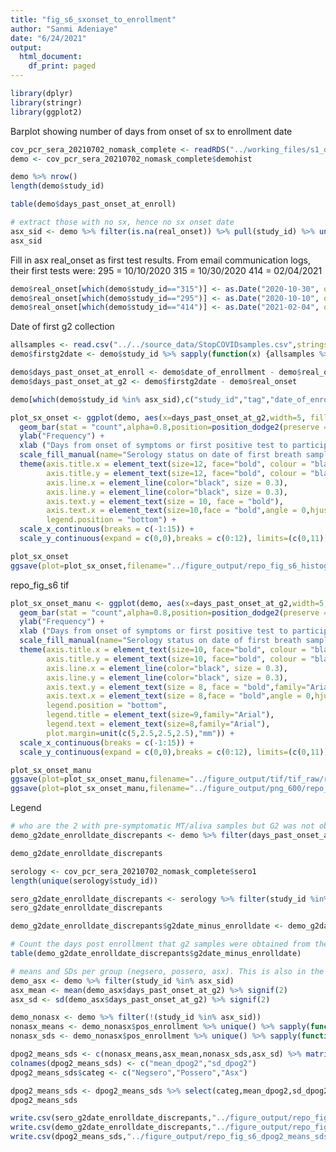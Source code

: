 ```yaml
---
title: "fig_s6_sxonset_to_enrollment"
author: "Sanmi Adeniaye"
date: "6/24/2021"
output:
  html_document:
    df_print: paged
---
```

```r
library(dplyr)
library(stringr)
library(ggplot2)
```
Barplot showing number of days from onset of sx to enrollment date
```r
cov_pcr_sera_20210702_nomask_complete <- readRDS("../working_files/s1_datasets/s1_cov_pcr_sera_20210805_nomask_complete.RDS") 
demo <- cov_pcr_sera_20210702_nomask_complete$demohist

demo %>% nrow()
length(demo$study_id)

table(demo$days_past_onset_at_enroll)

# extract those with no sx, hence no sx onset date
asx_sid <- demo %>% filter(is.na(real_onset)) %>% pull(study_id) %>% unique() %>% sort()
asx_sid
```
Fill in asx real_onset as first test results.
From email communication logs, their first tests were:
295 = 10/10/2020
315 = 10/30/2020
414 = 02/04/2021
```r
demo$real_onset[which(demo$study_id=="315")] <- as.Date("2020-10-30", origin="1970-01-01")
demo$real_onset[which(demo$study_id=="295")] <- as.Date("2020-10-10", origin="1970-01-01")
demo$real_onset[which(demo$study_id=="414")] <- as.Date("2021-02-04", origin="1970-01-01")
```
Date of first g2 collection
```r
allsamples <- read.csv("../../source_data/StopCOVIDsamples.csv",stringsAsFactors=F)
demo$firstg2date <- demo$study_id %>% sapply(function(x) {allsamples %>% filter(study_id==x & grepl("G2|G-II",sample_type)) %>% pull(date_collected_sg) %>% min()}) %>% as.Date(origin="1970-01-01")

demo$days_past_onset_at_enroll <- demo$date_of_enrollment - demo$real_onset
demo$days_past_onset_at_g2 <- demo$firstg2date - demo$real_onset

demo[which(demo$study_id %in% asx_sid),c("study_id","tag","date_of_enrollment","pos_enrollment","firstg2date","days_past_onset_at_enroll","days_past_onset_at_g2")] 
```

```r
plot_sx_onset <- ggplot(demo, aes(x=days_past_onset_at_g2,width=5, fill=pos_enrollment)) +
  geom_bar(stat = "count",alpha=0.8,position=position_dodge2(preserve = "single")) +
  ylab("Frequency") +
  xlab ("Days from onset of symptoms or first positive test to participant enrollment") +
  scale_fill_manual(name="Serology status on date of first breath sample",labels=c("Negative (n=49)","Positive (n=8)"),values=c("#386CB0","#B03838")) +
  theme(axis.title.x = element_text(size=12, face="bold", colour = "black"),
        axis.title.y = element_text(size=12, face="bold", colour = "black"),
        axis.line.x = element_line(color="black", size = 0.3),
        axis.line.y = element_line(color="black", size = 0.3),
        axis.text.y = element_text(size = 10, face = "bold"),
        axis.text.x = element_text(size=10,face = "bold",angle = 0,hjust = 0),
        legend.position = "bottom") +
  scale_x_continuous(breaks = c(-1:15)) +
  scale_y_continuous(expand = c(0,0),breaks = c(0:12), limits=(c(0,11)))                

plot_sx_onset
ggsave(plot=plot_sx_onset,filename="../figure_output/repo_fig_s6_histogram_onset.png",width=10,height=6,units="in")
```
repo_fig_s6 tif
```r
plot_sx_onset_manu <- ggplot(demo, aes(x=days_past_onset_at_g2,width=5, fill=pos_enrollment)) +
  geom_bar(stat = "count",alpha=0.8,position=position_dodge2(preserve = "single")) +
  ylab("Frequency") +
  xlab ("Days from onset of symptoms or first positive test to participant enrollment") +
  scale_fill_manual(name="Serology status on date of first breath sample",labels=c("Negative (n=49)","Positive (n=8)"),values=c("#386CB0","#B03838")) +
  theme(axis.title.x = element_text(size=10, face="bold", colour = "black",family="Arial"),
        axis.title.y = element_text(size=10, face="bold", colour = "black",family="Arial"),
        axis.line.x = element_line(color="black", size = 0.3),
        axis.line.y = element_line(color="black", size = 0.3),
        axis.text.y = element_text(size = 8, face = "bold",family="Arial"),
        axis.text.x = element_text(size = 8,face = "bold",angle = 0,hjust = 0,family="Arial"),
        legend.position = "bottom",
        legend.title = element_text(size=9,family="Arial"),
        legend.text = element_text(size=8,family="Arial"),
        plot.margin=unit(c(5,2.5,2.5,2.5),"mm")) +
  scale_x_continuous(breaks = c(-1:15)) +
  scale_y_continuous(expand = c(0,0),breaks = c(0:12), limits=(c(0,11)))                

plot_sx_onset_manu
ggsave(plot=plot_sx_onset_manu,filename="../figure_output/tif/tif_raw/repo_fig_s6_histogram_onset_manuscript.tif",device="tiff",width=7,height=4.2,units="in",dpi=600)
ggsave(plot=plot_sx_onset_manu,filename="../figure_output/png_600/repo_fig_s6_histogram_onset_png_600.png",device="png",width=7,height=4.2,units="in",dpi=600)
```
Legend
```r
# who are the 2 with pre-symptomatic MT/aliva samples but G2 was not obtained immediately?
demo_g2date_enrolldate_discrepants <- demo %>% filter(days_past_onset_at_enroll!=days_past_onset_at_g2) %>% select(study_id,tag,date_of_enrollment,pos_enrollment,firstg2date,real_onset,days_past_onset_at_enroll,days_past_onset_at_g2)

demo_g2date_enrolldate_discrepants

serology <- cov_pcr_sera_20210702_nomask_complete$sero1
length(unique(serology$study_id))

sero_g2date_enrolldate_discrepants <- serology %>% filter(study_id %in% demo_g2date_enrolldate_discrepants$study_id)
sero_g2date_enrolldate_discrepants

demo_g2date_enrolldate_discrepants$g2date_minus_enrolldate <- demo_g2date_enrolldate_discrepants$firstg2date - demo_g2date_enrolldate_discrepants$date_of_enrollment

# Count the days post enrollment that g2 samples were obtained from the contacts. This is information the figure legend.
table(demo_g2date_enrolldate_discrepants$g2date_minus_enrolldate)

# means and SDs per group (negsero, possero, asx). This is also in the legend
demo_asx <- demo %>% filter(study_id %in% asx_sid)
asx_mean <- mean(demo_asx$days_past_onset_at_g2) %>% signif(2)
asx_sd <- sd(demo_asx$days_past_onset_at_g2) %>% signif(2)

demo_nonasx <- demo %>% filter(!(study_id %in% asx_sid))
nonasx_means <- demo_nonasx$pos_enrollment %>% unique() %>% sapply(function(x) {demo_nonasx %>% filter(pos_enrollment==x) %>% pull(days_past_onset_at_g2) %>% mean() %>% signif(2)})
nonasx_sds <- demo_nonasx$pos_enrollment %>% unique() %>% sapply(function(x) {demo_nonasx %>% filter(pos_enrollment==x) %>% pull(days_past_onset_at_g2) %>% sd() %>% signif(2)})

dpog2_means_sds <- c(nonasx_means,asx_mean,nonasx_sds,asx_sd) %>% matrix(ncol=2) %>% as.data.frame(stringsAsFactors=F)
colnames(dpog2_means_sds) <- c("mean_dpog2","sd_dpog2")
dpog2_means_sds$categ <- c("Negsero","Possero","Asx")

dpog2_means_sds <- dpog2_means_sds %>% select(categ,mean_dpog2,sd_dpog2)
dpog2_means_sds

write.csv(sero_g2date_enrolldate_discrepants,"../figure_output/repo_fig_s6_sero_g2date_enrolldate_notsame_sids.csv",row.names=F)
write.csv(demo_g2date_enrolldate_discrepants,"../figure_output/repo_fig_s6_subdemo_g2date_enrolldate_notsame_sids.csv",row.names=F)
write.csv(dpog2_means_sds,"../figure_output/repo_fig_s6_dpog2_means_sds.csv",row.names=F)
```



